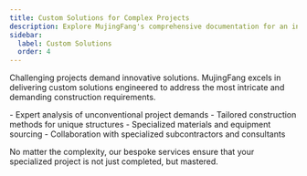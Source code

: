 ```yaml
---
title: Custom Solutions for Complex Projects
description: Explore MujingFang's comprehensive documentation for an in-depth look at our premium tools and construction services.
sidebar:
  label: Custom Solutions
  order: 4
---
```



Challenging projects demand innovative solutions. MujingFang excels in delivering custom solutions engineered to address the most intricate and demanding construction requirements.

<Card title="Our custom services provide:" icon="puzzle">
  - Expert analysis of unconventional project demands - Tailored construction
  methods for unique structures - Specialized materials and equipment sourcing -
  Collaboration with specialized subcontractors and consultants

</Card>

No matter the complexity, our bespoke services ensure that your specialized project is not just completed, but mastered.
